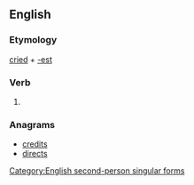 ==English==

===Etymology===
[[cried]] + [[-est]]

===Verb===
{{en-verb form}}

# {{context|archaic|lang=en}} {{form of|Second-person singular past form|cry|lang=en}}

===Anagrams===
* [[credits#English|credits]]
* [[directs#English|directs]]

[[Category:English second-person singular forms]]